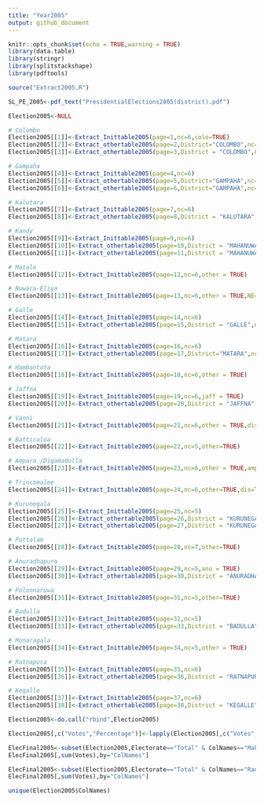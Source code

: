 ```yaml
---
title: "Year2005"
output: github_document
---
```


```r
knitr::opts_chunk$set(echo = TRUE,warning = TRUE)
library(data.table)
library(stringr)
library(splitstackshape)
library(pdftools)
```


```r
source("Extract2005.R")

SL_PE_2005<-pdf_text("PresidentialElections2005(district).pdf")

Election2005<-NULL

# Colombo
Election2005[[1]]<-Extract_Inittable2005(page=1,nc=6,colo=TRUE)
Election2005[[2]]<-Extract_othertable2005(page=2,District="COLOMBO",nc=6,other = FALSE)     
Election2005[[3]]<-Extract_othertable2005(page=3,District = "COLOMBO",nc=5)

# Gampaha
Election2005[[4]]<-Extract_Inittable2005(page=4,nc=6)
Election2005[[5]]<-Extract_othertable2005(page=5,District="GAMPAHA",nc=6,other = FALSE)     
Election2005[[6]]<-Extract_othertable2005(page=6,District="GAMPAHA",nc=3)

# Kalutara
Election2005[[7]]<-Extract_Inittable2005(page=7,nc=6)
Election2005[[8]]<-Extract_othertable2005(page=8,District = "KALUTARA",nc=4) 

# Kandy
Election2005[[9]]<-Extract_Inittable2005(page=9,nc=6)
Election2005[[10]]<-Extract_othertable2005(page=10,District = "MAHANUWARA",nc=6,other = FALSE)     
Election2005[[11]]<-Extract_othertable2005(page=11,District = "MAHANUWARA",nc=3)

# Matale
Election2005[[12]]<-Extract_Inittable2005(page=12,nc=6,other = TRUE)

# Nuwara-Eliya
Election2005[[13]]<-Extract_Inittable2005(page=13,nc=6,other = TRUE,NE=TRUE)

# Galle
Election2005[[14]]<-Extract_Inittable2005(page=14,nc=6)
Election2005[[15]]<-Extract_othertable2005(page=15,District = "GALLE",nc=6)     

# Matara
Election2005[[16]]<-Extract_Inittable2005(page=16,nc=6)
Election2005[[17]]<-Extract_othertable2005(page=17,District="MATARA",nc=3)

# Hambantota
Election2005[[18]]<-Extract_Inittable2005(page=18,nc=6,other = TRUE)

# Jaffna
Election2005[[19]]<-Extract_Inittable2005(page=19,nc=6,jaff = TRUE)
Election2005[[20]]<-Extract_othertable2005(page=20,District = "JAFFNA",nc=8,dis = TRUE,jaff=TRUE)

# Vanni
Election2005[[21]]<-Extract_Inittable2005(page=21,nc=6,other = TRUE,dis = TRUE)

# Batticaloa
Election2005[[22]]<-Extract_Inittable2005(page=22,nc=5,other=TRUE)

# Ampara /Digamadulla
Election2005[[23]]<-Extract_Inittable2005(page=23,nc=6,other = TRUE,amp = TRUE)

# Trincomalee
Election2005[[24]]<-Extract_Inittable2005(page=24,nc=6,other=TRUE,dis=TRUE)

# Kurunegala
Election2005[[25]]<-Extract_Inittable2005(page=25,nc=5)
Election2005[[26]]<-Extract_othertable2005(page=26,District = "KURUNEGALA",nc=5,other = FALSE)     
Election2005[[27]]<-Extract_othertable2005(page=27,District = "KURUNEGALA",nc=6)

# Puttalam
Election2005[[28]]<-Extract_Inittable2005(page=28,nc=7,other=TRUE)

# Anuradhapura
Election2005[[29]]<-Extract_Inittable2005(page=29,nc=5,anu = TRUE)
Election2005[[30]]<-Extract_othertable2005(page=30,District = "ANURADHAPURA",nc=4)     

# Polonnaruwa
Election2005[[31]]<-Extract_Inittable2005(page=31,nc=5,other=TRUE)

# Badulla
Election2005[[32]]<-Extract_Inittable2005(page=32,nc=5)
Election2005[[33]]<-Extract_othertable2005(page=33,District = "BADULLA",nc=6)     

# Monaragala
Election2005[[34]]<-Extract_Inittable2005(page=34,nc=5,other = TRUE)

# Ratnapura
Election2005[[35]]<-Extract_Inittable2005(page=35,nc=6)
Election2005[[36]]<-Extract_othertable2005(page=36,District = "RATNAPURA",nc=4)

# Kegalle
Election2005[[37]]<-Extract_Inittable2005(page=37,nc=6)
Election2005[[38]]<-Extract_othertable2005(page=38,District = "KEGALLE",nc=5)     

Election2005<-do.call("rbind",Election2005)

Election2005[,c("Votes","Percentage")]<-lapply(Election2005[,c("Votes","Percentage")], function(x) as.numeric(as.character(x)))

ElecFinal2005<-subset(Election2005,Electorate=="Total" & ColNames=="Mahinda Rajapaksha")
ElecFinal2005[,sum(Votes),by="ColNames"]

ElecFinal2005<-subset(Election2005,Electorate=="Total" & ColNames=="Ranil Wickramasinghe")
ElecFinal2005[,sum(Votes),by="ColNames"]

unique(Election2005$ColNames)
```


